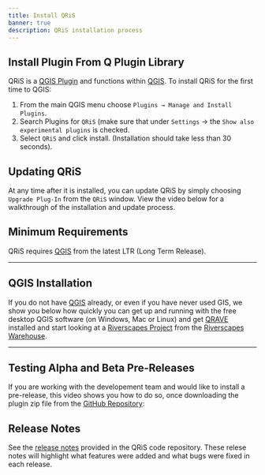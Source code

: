 ```yaml
---
title: Install QRiS
banner: true
description: QRiS installation process
---
```


## Install Plugin From Q Plugin Library

QRiS is a [QGIS Plugin](https://plugins.qgis.org) and functions within [QGIS](https://www.qgis.org/). To install QRiS for the first time to QGIS: 

1. From the main QGIS menu choose `Plugins → Manage and Install Plugins`.
2. Search Plugins for `QRiS` (make sure that under `Settings` → the `Show also experimental plugins` is checked.
3. Select `QRiS` and click install. (Installation should take less than 30 seconds).

## Updating QRiS

At any time after it is installed, you can update QRiS by simply choosing `Upgrade Plug-In` from the `QRiS` window. View the video below for a walkthrough of the installation and update process. 

<Youtube embedId="nWtqC4pHk24" />

## Minimum Requirements

QRiS requires [QGIS](https://qgis.org/) from the latest LTR (Long Term Release).

---------

## QGIS Installation

If you do not have [QGIS](https://qgis.org/) already, or even if you have never used GIS, we show you below how quickly you can get up and running with the free desktop QGIS software (on Windows, Mac or Linux) and get [QRAVE](https://rave.riverscapes.net/Download/install_qrave.html) installed and start looking at a [Riverscapes Project](https://riverscapes.net/Tools/Technical_Reference/Documentation_Standards/Riverscapes_Projects/) from the [Riverscapes Warehouse](https://data.riverscapes.net/).

<Youtube embedId="iMxcyp2u4jc" />

---------

## Testing Alpha and Beta Pre-Releases

If you are working with the developement team and would like to install a pre-release, this video shows you how to do so, once downloading the plugin zip file from the [GitHub Repository](https://github.com/Riverscapes/QRiS/releases):

<Youtube embedId="E4BTQhO3WsM" />

## Release Notes

See the [release notes](https://github.com/Riverscapes/QRiS/releases) provided in the QRiS code repository. These relese notes will highlight what features were added and what bugs were fixed in each release. 
